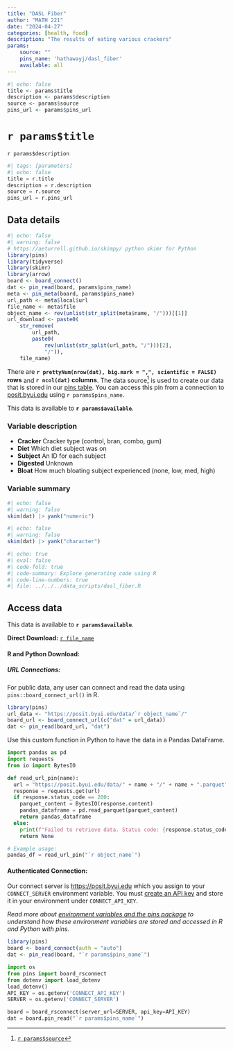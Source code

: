 ```yaml
---
title: "DASL Fiber"
author: "MATH 221"
date: "2024-04-27"
categories: [health, food]
description: "The results of eating various crackers"
params: 
    source: ""
    pins_name: 'hathawayj/dasl_fiber'
    available: all
---
```



```r
#| echo: false
title <- params$title
description <- params$description
source <- params$source
pins_url <- params$pins_url
```

# `r params$title`

`r params$description`

```python
#| tags: [parameters]
#| echo: false
title = r.title
description = r.description
source = r.source
pins_url = r.pins_url

```


## Data details

```r
#| echo: false
#| warning: false
# https://aeturrell.github.io/skimpy/ python skimr for Python
library(pins)
library(tidyverse)
library(skimr)
library(arrow)
board <- board_connect()
dat <- pin_read(board, params$pins_name)
meta <- pin_meta(board, params$pins_name)
url_path <- meta$local$url
file_name <- meta$file
object_name <- rev(unlist(str_split(meta$name, "/")))[[1]]
url_download <- paste0(
    str_remove(
        url_path,
        paste0(
            rev(unlist(str_split(url_path, "/")))[2],
            "/")),
    file_name)
```

There are __`r prettyNum(nrow(dat), big.mark = ",", scientific = FALSE)` rows__ and __`r ncol(dat)` columns__. The data source[^1] is used to create our data that is stored in our [pins table](`r meta$local$url`). You can access this pin from a connection to [posit.byui.edu](https://posit.byui.edu) using ``r params$pins_name``.

This data is available to __`r params$available`__.

### Variable description

- __Cracker__ Cracker type (control, bran, combo, gum)
- __Diet__ Which diet subject was on
- __Subject__ An ID for each subject
- __Digested__ Unknown
- __Bloat__ How much bloating subject experienced (none, low, med, high)

### Variable summary

```r
#| echo: false
#| warning: false
skim(dat) |> yank("numeric")
```


```r
#| echo: false
#| warning: false
skim(dat) |> yank("character")
```

```r
#| echo: true
#| eval: false
#| code-fold: true
#| code-summary: Explore generating code using R
#| code-line-numbers: true
#| file: ../../../data_scripts/dasl_fiber.R
```

<!-- ```{python}
#| echo: true
#| eval: false
#| code-fold: true
#| code-summary: Explore generating code using Python
#| code-line-numbers: true
#| file: ../../../data_scripts/YOURFILEPATH
``` -->


## Access data

This data is available to __`r params$available`__.

__Direct Download:__ [`r file_name`](`r url_download`)

#### __R and Python Download:__

##### __URL Connections:__

For public data, any user can connect and read the data using `pins::board_connect_url()` in R.

```r
library(pins)
url_data <- "https://posit.byui.edu/data/`r object_name`/"
board_url <- board_connect_url(c("dat" = url_data))
dat <- pin_read(board_url, "dat")
```

Use this custom function in Python to have the data in a Pandas DataFrame.

```python
import pandas as pd
import requests
from io import BytesIO

def read_url_pin(name):
  url = "https://posit.byui.edu/data/" + name + "/" + name + ".parquet"
  response = requests.get(url)
  if response.status_code == 200:
    parquet_content = BytesIO(response.content)
    pandas_dataframe = pd.read_parquet(parquet_content)
    return pandas_dataframe
  else:
    print(f"Failed to retrieve data. Status code: {response.status_code}")
    return None

# Example usage:
pandas_df = read_url_pin("`r object_name`")
```

#### __Authenticated Connection:__

Our connect server is [https://posit.byui.edu](https://posit.byui.edu/connect/#/content/listing?filter=min_role:viewer&filter=content_type:all&view_type=compact) which you assign to your `CONNECT_SERVER` environment variable. You must [create an API key](https://docs.posit.co/connect/user/api-keys/#api-keys-creating) and store it in your environment under `CONNECT_API_KEY`. 

_Read more about [environment variables and the pins package](../../environment.qmd) to understand how these environment variables are stored and accessed in R and Python with pins._

```r
library(pins)
board <- board_connect(auth = "auto")
dat <- pin_read(board, "`r params$pins_name`")
```


```python
import os
from pins import board_rsconnect
from dotenv import load_dotenv
load_dotenv()
API_KEY = os.getenv('CONNECT_API_KEY')
SERVER = os.getenv('CONNECT_SERVER')

board = board_rsconnect(server_url=SERVER, api_key=API_KEY)
dat = board.pin_read("`r params$pins_name`")
```

[^1]: [`r params$source`](`r params$source`)